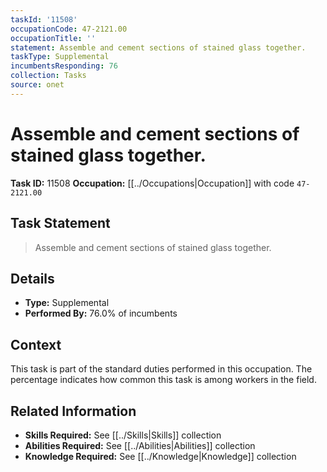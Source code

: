 ```yaml
---
taskId: '11508'
occupationCode: 47-2121.00
occupationTitle: ''
statement: Assemble and cement sections of stained glass together.
taskType: Supplemental
incumbentsResponding: 76
collection: Tasks
source: onet
---
```

# Assemble and cement sections of stained glass together.

**Task ID:** 11508
**Occupation:** [[../Occupations|Occupation]] with code `47-2121.00`

## Task Statement

> Assemble and cement sections of stained glass together.

## Details

- **Type:** Supplemental
- **Performed By:** 76.0% of incumbents

## Context

This task is part of the standard duties performed in this occupation. The percentage indicates how common this task is among workers in the field.

## Related Information

- **Skills Required:** See [[../Skills|Skills]] collection
- **Abilities Required:** See [[../Abilities|Abilities]] collection
- **Knowledge Required:** See [[../Knowledge|Knowledge]] collection
